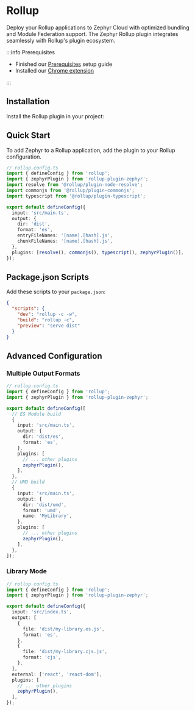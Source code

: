 
# Rollup

Deploy your Rollup applications to Zephyr Cloud with optimized bundling and Module Federation support. The Zephyr Rollup plugin integrates seamlessly with Rollup's plugin ecosystem.

:::info Prerequisites

- Finished our [Prerequisites](/getting-started/installation) setup guide
- Installed our [Chrome extension](https://chromewebstore.google.com/detail/zephyr-mission-control/liflhldchhinbaeplljlplhnbkdidedn)

:::

<CodemodDisclaimer />

## Installation

Install the Rollup plugin in your project:

<PackageManagerTabs command="add --dev rollup-plugin-zephyr" />

## Quick Start

To add Zephyr to a Rollup application, add the plugin to your Rollup configuration.

```typescript
// rollup.config.ts
import { defineConfig } from 'rollup';
import { zephyrPlugin } from 'rollup-plugin-zephyr';
import resolve from '@rollup/plugin-node-resolve';
import commonjs from '@rollup/plugin-commonjs';
import typescript from '@rollup/plugin-typescript';

export default defineConfig({
  input: 'src/main.ts',
  output: {
    dir: 'dist',
    format: 'es',
    entryFileNames: '[name].[hash].js',
    chunkFileNames: '[name].[hash].js',
  },
  plugins: [resolve(), commonjs(), typescript(), zephyrPlugin()],
});
```

## Package.json Scripts

Add these scripts to your `package.json`:

```json
{
  "scripts": {
    "dev": "rollup -c -w",
    "build": "rollup -c",
    "preview": "serve dist"
  }
}
```

## Advanced Configuration

### Multiple Output Formats

```typescript
// rollup.config.ts
import { defineConfig } from 'rollup';
import { zephyrPlugin } from 'rollup-plugin-zephyr';

export default defineConfig([
  // ES Module build
  {
    input: 'src/main.ts',
    output: {
      dir: 'dist/es',
      format: 'es',
    },
    plugins: [
      // ... other plugins
      zephyrPlugin(),
    ],
  },
  // UMD build
  {
    input: 'src/main.ts',
    output: {
      dir: 'dist/umd',
      format: 'umd',
      name: 'MyLibrary',
    },
    plugins: [
      // ... other plugins
      zephyrPlugin(),
    ],
  },
]);
```

### Library Mode

```typescript
// rollup.config.ts
import { defineConfig } from 'rollup';
import { zephyrPlugin } from 'rollup-plugin-zephyr';

export default defineConfig({
  input: 'src/index.ts',
  output: [
    {
      file: 'dist/my-library.es.js',
      format: 'es',
    },
    {
      file: 'dist/my-library.cjs.js',
      format: 'cjs',
    },
  ],
  external: ['react', 'react-dom'],
  plugins: [
    // ... other plugins
    zephyrPlugin(),
  ],
});
```
